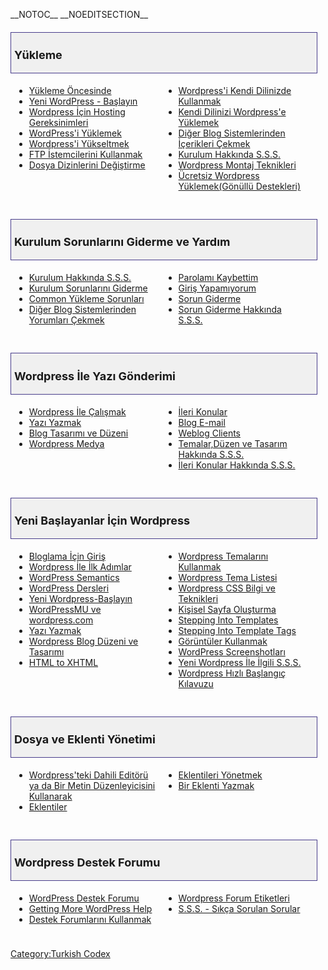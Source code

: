 __NOTOC__ __NOEDITSECTION__
<div style="width:95%; font-size: 110%; text-decoration:none; padding: 0px 5px; margin: 20px 0px 5px; background-color: #f0f0f0; border: 1px solid darkslateblue">
=== Yükleme ===
</div>
<div style="width: 45%; margin:0px 6px; float:left">
* [[Yükleme Öncesinde]]
* [[WordPress_Başlangıç|Yeni WordPress - Başlayın]]
* [[Wordpress İçin Hosting Gereksinimleri]]
* [[tr:WordPressi_Yuklemek| WordPress'i Yüklemek]]
* [[Wordpress'i Yükseltmek]]
* [[FTP İstemcilerini Kullanmak]]
* [[Dosya Dizinlerini Değiştirme]]
</div>
<div style="width: 45%; margin:0px 6px; float:left; display: inline">
* [[Wordpress'i Kendi Dilinizde Kullanmak]]
* [[Kendi Dilinizi Wordpress'e Yüklemek]]
* [[Diğer Blog Sistemlerinden İçerikleri Çekmek]]
* [[Kurulum Hakkında S.S.S.]]
* [[Wordpress Montaj Teknikleri]]
* [http://install4free.wordpress.net Ücretsiz Wordpress Yüklemek(Gönüllü Destekleri)]

</div>
<div style="clear:both; height:10px">
</div>

<div style="width:95%; font-size: 110%; text-decoration:none; padding: 0px 5px; margin: 20px 0px 5px; background-color: #f0f0f0; border: 1px solid darkslateblue">
=== Kurulum Sorunlarını Giderme ve Yardım ===
</div>
<div style="width: 45%; margin:0px 6px; float:left">
* [[Kurulum Hakkında S.S.S.]]
* [[Kurulum Sorunlarını Giderme]]
* [[Common Yükleme Sorunları]]
* [[Diğer Blog Sistemlerinden Yorumları Çekmek]]
</div>
<div style="width: 45%; margin:0px 6px; float:left; display: inline">
* [[Parolamı Kaybettim]]
* [[Giriş Yapamıyorum]]
* [[Sorun Giderme]]
* [[Sorun Giderme Hakkında S.S.S.]]
</div>
<div style="clear:both; height:10px">
</div>

<div style="width:95%; font-size: 110%; text-decoration:none; padding: 0px 5px; margin: 20px 0px 5px; background-color: #f0f0f0; border: 1px solid darkslateblue">
=== Wordpress İle Yazı Gönderimi ===
</div>
<div style="width: 45%; margin:0px 6px; float:left">
* [[Wordpress İle Çalışmak]]
* [[Yazı Yazmak]]
* [[Blog Tasarımı ve Düzeni]]
* [[Wordpress Medya]]
</div>
<div style="width: 45%; margin:0px 6px; float:left; display: inline">
* [[İleri Konular]]
* [[Blog E-mail]] 
* [[Weblog Clients]] 
* [[Temalar,Düzen ve Tasarım Hakkında S.S.S.]] 
* [[İleri Konular Hakkında S.S.S.]]
</div>
<div style="clear:both; height:10px">
</div>

<div style="width:95%; font-size: 110%; text-decoration:none; padding: 0px 5px; margin: 20px 0px 5px; background-color: #f0f0f0; border: 1px solid darkslateblue">
===Yeni Başlayanlar İçin Wordpress===
</div>
<div style="width: 45%; margin:0px 6px; float:left">
* [[Bloglama İçin Giriş]]
* [[Wordpress İle İlk Adımlar]]
* [[WordPress Semantics]]
* [[WordPress Dersleri]]
* [[Yeni Wordpress-Başlayın]]
* [[WordPressMU ve wordpress.com]] 
* [[Yazı Yazmak]]
* [[Wordpress Blog Düzeni ve Tasarımı]]
* [[HTML to XHTML]] 
</div>
<div style="width: 45%; margin:0px 6px; float:left; display: inline">
* [[Wordpress Temalarını Kullanmak]]
* [[Wordpress Tema Listesi]]
* [[Wordpress CSS Bilgi ve Teknikleri]]
* [[Kişisel Sayfa Oluşturma]]
* [[Stepping Into Templates]] 
* [[Stepping Into Template Tags]]
* [[Görüntüler Kullanmak]] 
* [[WordPress Screenshotları]]
* [[Yeni Wordpress İle İlgili S.S.S.]]
* [[Wordpress Hızlı Başlangıç Kılavuzu]]
</div>
<div style="clear:both; height:10px">
</div>

<div style="width:95%; font-size: 110%; text-decoration:none; padding: 0px 5px; margin: 20px 0px 5px; background-color: #f0f0f0; border: 1px solid darkslateblue">
=== Dosya ve Eklenti Yönetimi===
</div>
<div style="width: 45%; margin:0px 6px; float:left">
* [[Wordpress'teki Dahili Editörü ya da Bir Metin Düzenleyicisini Kullanarak]]
* [[Eklentiler]]
</div>
<div style="width: 45%; margin:0px 6px; float:left; display: inline">
* [[Eklentileri Yönetmek]]
* [[Bir Eklenti Yazmak]]
</div>
<div style="clear:both; height:10px">
</div>

<div style="width:95%; font-size: 110%; text-decoration:none; padding: 0px 5px; margin: 20px 0px 5px; background-color: #f0f0f0; border: 1px solid darkslateblue">
=== Wordpress Destek Forumu ===
</div>
<div style="width: 45%; margin:0px 6px; float:left">
* [http://www.wordpress-tr.com/forum WordPress Destek Forumu]
* [[Getting_More_Help|Getting More WordPress Help]]
* [[Destek Forumlarını Kullanmak]]
</div>
<div style="width: 45%; margin:0px 6px; float:left; display: inline">
* [[Wordpress Forum Etiketleri]]
* [[S.S.S. - Sıkça Sorulan Sorular]]
</div>
<div style="clear:both; height:10px">
</div>

[[Category:Turkish Codex]]